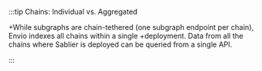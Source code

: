 :::tip Chains: Individual vs. Aggregated

+While subgraphs are chain-tethered (one subgraph endpoint per chain), Envio indexes all chains within a single
+deployment. Data from all the chains where Sablier is deployed can be queried from a single API.

:::
